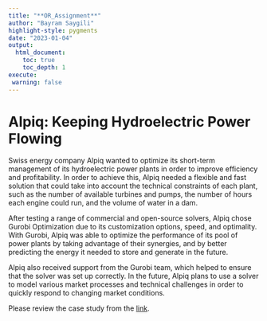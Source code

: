 ```yaml
---
title: "**OR_Assignment**"
author: "Bayram Saygili"
highlight-style: pygments
date: "2023-01-04"
output: 
  html_document:
    toc: true
    toc_depth: 1
execute:
 warning: false
---
```




# Alpiq: Keeping Hydroelectric Power Flowing

Swiss energy company Alpiq wanted to optimize its short-term management of its hydroelectric power plants in order to improve efficiency and profitability. In order to achieve this, Alpiq needed a flexible and fast solution that could take into account the technical constraints of each plant, such as the number of available turbines and pumps, the number of hours each engine could run, and the volume of water in a dam. 

After testing a range of commercial and open-source solvers, Alpiq chose Gurobi Optimization due to its customization options, speed, and optimality. With Gurobi, Alpiq was able to optimize the performance of its pool of power plants by taking advantage of their synergies, and by better predicting the energy it needed to store and generate in the future. 

Alpiq also received support from the Gurobi team, which helped to ensure that the solver was set up correctly. In the future, Alpiq plans to use a solver to model various market processes and technical challenges in order to quickly respond to changing market conditions.

Please review the case study from the [link](https://www.gurobi.com/wp-content/uploads/2022/08/CaseStudy-2021Dec-Alpiq_Eng.pdf?x58432).



